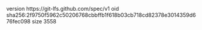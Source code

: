 version https://git-lfs.github.com/spec/v1
oid sha256:2f9750f5962c50206768cbbffb1f618b03cb718cd82378e3014359d676fec098
size 3558
